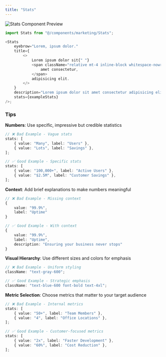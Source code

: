 ```yaml
---
title: "Stats"
---
```


![Stats Component Preview](../assets/components/stats.jpg)

```typescript
import Stats from "@/components/marketing/Stats";

<Stats
    eyebrow="Lorem, ipsum dolor."
    title={
        <>
            Lorem ipsum dolor sit{" "}
            <span className="relative mt-4 inline-block whitespace-nowrap bg-blue-600 p-2 text-white">
                amet consectetur,
            </span>
            adipisicing elit.
        </>
    }
    description="Lorem ipsum dolor sit amet consectetur adipisicing elit."
    stats={exampleStats}
/>;
```

### Tips

**Numbers**: Use specific, impressive but credible statistics

```typescript
// ❌ Bad Example - Vague stats
stats: [
    { value: "Many", label: "Users" },
    { value: "Lots", label: "Savings" },
];

// ✅ Good Example - Specific stats
stats: [
    { value: "100,000+", label: "Active Users" },
    { value: "$2.5M", label: "Customer Savings" },
];
```

**Context**: Add brief explanations to make numbers meaningful

```typescript
// ❌ Bad Example - Missing context
{
    value: "99.9%",
    label: "Uptime"
}

// ✅ Good Example - With context
{
    value: "99.9%",
    label: "Uptime",
    description: "Ensuring your business never stops"
}
```

**Visual Hierarchy**: Use different sizes and colors for emphasis

```typescript
// ❌ Bad Example - Uniform styling
className: "text-gray-600";

// ✅ Good Example - Strategic emphasis
className: "text-blue-600 font-bold text-4xl";
```

**Metric Selection**: Choose metrics that matter to your target audience

```typescript
// ❌ Bad Example - Internal metrics
stats: [
    { value: "50+", label: "Team Members" },
    { value: "4", label: "Office Locations" },
];

// ✅ Good Example - Customer-focused metrics
stats: [
    { value: "2x", label: "Faster Development" },
    { value: "60%", label: "Cost Reduction" },
];
```
